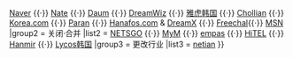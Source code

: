 {{Navbox
|name  = 韩国门户网站
|title = 韩国门户网站
|image =
|group1 = 运营中
|list1  = [[Google]] {{·}}  [[Naver]] {{·}} [[Nate]] {{·}} [[Daum]] {{·}} [[DreamWiz]] {{·}} [[雅虎韩国]] {{·}}  [[Chollian]]  {{·}} [[Korea.com]] {{·}} [[Paran]] {{·}} [[Hanafos.com]] & [[DreamX]] {{·}} [[Freechal]]{{·}} [[MSN]]
|group2 = 关闭·合并
|list2  = [[NETSGO]] {{·}} [[MyM]] {{·}} [[empas]] {{·}} [[HiTEL]] {{·}} [[Hanmir]] {{·}} [[Lycos韩国]]
|group3 = 更改行业
|list3 = [[netian]] 
}}